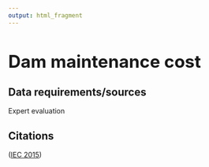 ```yaml
---
output: html_fragment
---
```


<style type="text/css">
  h1{
  font-size: 2.5em;
}
</style>

# Dam maintenance cost

## Data requirements/sources
Expert evaluation

## Citations
([IEC 2015](https://archives.lib.state.ma.us/bitstream/handle/2452/265216/ocn911187672.pdf?sequence=1&isAllowed=y){target="_blank"})